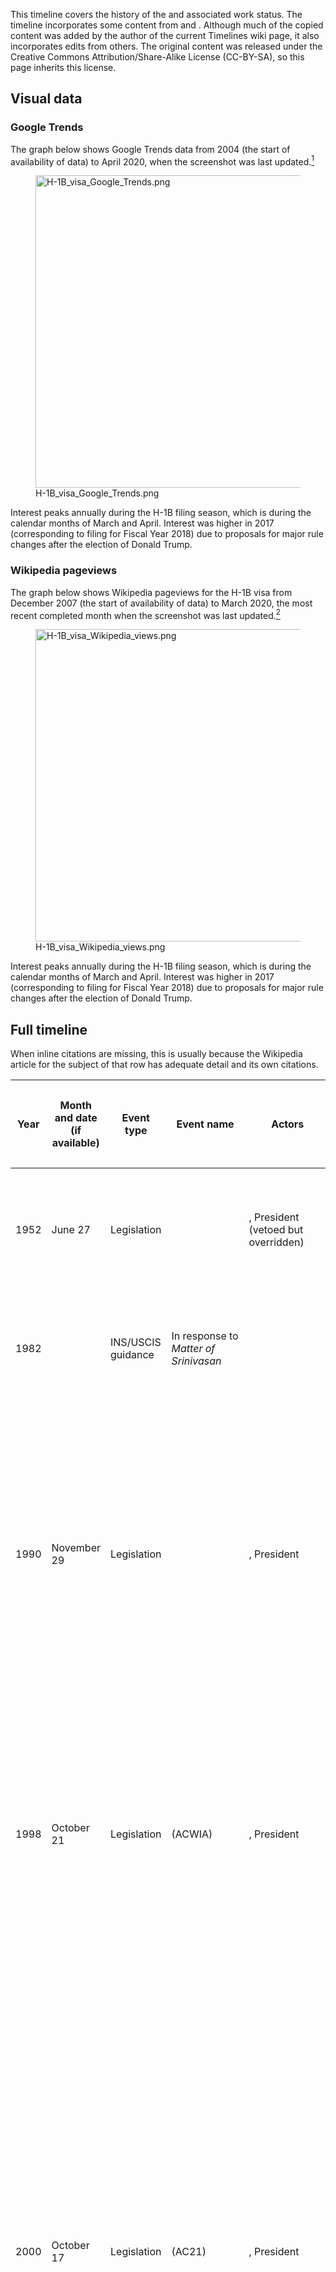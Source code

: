 This timeline covers the history of the {{w|H-1B visa}} and associated work status. The timeline incorporates some content from {{w|H-1B visa#Changes to legal and administrative rules}} and {{w|Premium Processing Service#Pre-announced delays for processing cap-subject petitions}}. Although much of the copied content was added by the author of the current Timelines wiki page, it also incorporates edits from others. The original content was released under the Creative Commons Attribution/Share-Alike License (CC-BY-SA), so this page inherits this license.

== Visual data ==

=== Google Trends ===

The graph below shows Google Trends data from 2004 (the start of availability of data) to April 2020, when the screenshot was last updated.<ref name=h-1b-google-trends>{{cite web|url = https://trends.google.com/trends/explore?date=all&q=%2Fm%2F026375|title = H-1B Visa (topic) on Google Trends|accessdate = April 22, 2020}}</ref>

[[File:H-1B visa Google Trends.png|500px]]

Interest peaks annually during the H-1B filing season, which is during the calendar months of March and April. Interest was higher in 2017 (corresponding to filing for Fiscal Year 2018) due to proposals for major rule changes after the election of Donald Trump.

=== Wikipedia pageviews ===

The graph below shows Wikipedia pageviews for the H-1B visa from December 2007 (the start of availability of data) to March 2020, the most recent completed month when the screenshot was last updated.<ref name=h-1b-wv>{{cite web|url = https://wikipediaviews.org/displayviewsformultiplemonths.php?page=H-1B+visa&allmonths=allmonths&language=en&drilldown=all|title = H-1B visa Wikipedia pageviews|publisher = Wikipedia Views|accessdate = April 22, 2020}}</ref>

[[File:H-1B visa Wikipedia views.png|500px]]

Interest peaks annually during the H-1B filing season, which is during the calendar months of March and April. Interest was higher in 2017 (corresponding to filing for Fiscal Year 2018) due to proposals for major rule changes after the election of Donald Trump.

== Full timeline ==

When inline citations are missing, this is usually because the Wikipedia article for the subject of that row has adequate detail and its own citations.
{| class="wikitable sortable"
! Year !! Month and date (if available) !! Event type !! Event name !! Actors !! Effect on fees !! Effect on cap !! Effect on LCA attestations and DOL investigative authority !! Effect on adjudication process !! Details 
|-
| 1952 || June 27 || Legislation || {{w|Immigration and Nationality Act of 1952}} || {{w|82nd United States Congress}}, President {{w|Harry S. Truman}} (vetoed but overridden) || || || || || Creates the H-1 and H-2 visa categories for skilled and unskilled workers; the H-1 would give rise to the modern H-1B visa.
|-
| 1982 || || INS/USCIS guidance || In response to ''Matter of Srinivasan'' || || N/A || N/A || N/A || N/A || An internal memo of the {{w|Immigration and Naturalization Services}} (INS, the precursor to {{w|United States Citizenship and Immigration Services}}) provides guidance regarding issuance of [[w:B visa in lieu of other visas|B-1 in lieu of H-1]].<ref name=globalworkers>{{cite web|url = http://globalworkers.org/digging-deeper-history-b-1-lieu-h-1|title = Digging Deeper: History of B-1 in lieu of H-1|publisher = globalworkers.org|accessdate = April 28, 2016}}</ref><ref name=ilw-wehrer>{{cite web|url = http://www.ilw.com/articles/2000,1018_Wehrer.shtm|title = Business Visitors from Abroad - Tips and Traps for the HR Department|date = October 18, 2000|last = Paparelli|first = Angelo|last2 = Wehrer|first2 = Susan|accessdate = April 28, 2016|publisher = Immigration Daily}}</ref>
|-
| 1990 || November 29 || Legislation || {{w|Immigration Act of 1990}} || {{w|101st United States Congress}}, President {{w|George H. W. Bush}} || Only a base filing fee || Set an annual cap of 65,000 on new 3-year H-1Bs, including transfer applications and extensions of stay. || Set up the basic rules for the {{w|Labor Condition Application}} || Defines adjudication process || The old H-1 visa is split into the {{w|H-1A visa}} for nurses (which would be discontinued and replaced by the {{w|H-1C visa}}, which would also be discontinued) and the H-1B visa. Additionally, the Immigration Act of 1990 also creates the employment-based (EB) immigration category for permanent immigration. The H-1B and EB would play an important symbiotic role.
|-
| 1998 || October 21 || Legislation || {{w|American Competitiveness and Workforce Improvement Act}} (ACWIA) || {{w|105th United States Congress}}, President {{w|Bill Clinton}} || Additional $500 fee to train U.S. workers to reduce the shortage of skilled workers, and therefore reduce the need for H-1B || Temporary increase in caps to 115,000 for 1999 and 2000 || Introduces the concept of {{w|H-1B-dependent employer}} and required additional attestations about non-displacement of U.S. workers from employers who were H-1B-dependent or had committed a willful misrepresentation in an application in the recent past. Also gives investigative authority to the {{w|United States Department of Labor}} || No change || The legislation is mostly a victory for restrictionists and labor advocates, with the main concession to expansionists being the temporary quota increase
|-
| 2000 || October 17 || Legislation || {{w|American Competitiveness in the 21st Century Act}} (AC21) || {{w|106th United States Congress}}, President {{w|Bill Clinton}} || Increase of fee for training U.S. workers from $500 to $1000 || Increase in caps to 195,000 for Fiscal Years 2001, 2002, and 2003.<br/>Creation of an uncapped category for non-profit research institutions.<br/>Exemption from the cap for people who had already been cap-subject. This includes people on cap-subject H-1Bs who are switching jobs, as well as people applying for a 3-year extension of their current 3-year H-1B. Also, people with pending green card applications on EB-1,2,3 statuses can keep extending their H-1B (without being cap-subject) while waiting || No change || No change || The legislation paves the way for a significant ''de facto'' expansion of the H-1B program, despite no permanent increase in the annual cap.
|-
| 2001 || July 30 || INS/USCIS guidance || {{w|Premium Processing Service}} launch || || Additional fee of $1000 for using the Premium Processing Service; those not using it see no fee change || No change || No change || Those who pay for the Premium Processing Service should receive an initial adjudication in 15 calendar days from the later of the time of petition receipt or time of Premium Processing Service filing and fee receipt.<ref name=uscis-premium-processing>{{cite web|url=http://www.uscis.gov/forms/how-do-i-use-premium-processing-service|title = How Do I Use the Premium Processing Service?|publisher = United States Citizenship and Immigration Services|accessdate = April 4, 2015}}</ref> ||
|-
| 2004 || January 1 || Treaty or trade agreement || {{w|Singapore–United States Free Trade Agreement}} || United States and Singapore governments; President {{w|George W. Bush}} and {{w|108th United States Congress}} on the United States side || No change || H-1B cap reduced by the number of H-1B1 visas issued || No change || No change || The Singapore–United States Free Trade Agreement (signed May 6, 2003, ratified July 24, 2003) includes provisions for the {{w|H-1B1 visa}} category for Singapore
|-
| 2004 || January 1 || Treaty or trade agreement || {{w|Chile–United States Free Trade Agreement}} || United States and Chile governments; President {{w|George W. Bush}} on the United States side || No change || H-1B cap reduced by the number of H-1B1 visas issued || No change || No change || The Chile–United States Free Trade Agreement (signed June 6, 2003, active starting January 1, 2004) includes provisions for the {{w|H-1B1 visa}} category for Chile
|-
| 2004 || December 6 || Legislation || {{w|H-1B Visa Reform Act of 2004}}, part of the {{w|Consolidated Appropriations Act, 2005}} || {{w|108th United States Congress}}, President {{w|George W. Bush}} || Increase of fee for retraining US workers to $1500 for companies with 26 or more employees, reduction to $750 for small companies. Addition of anti-fraud fee of $500 || Bachelor's degree cap returns to 65,000 with added 20,000 visas for applicants with U.S. postgraduate degrees. Additional exemptions for non-profit research and governmental entities. || Expands the Department of Labor's investigative authority, but also provides two standard lines of defense to employers (the Good Faith Compliance Defense and the Recognized Industry Standards Defense). || No change || The first affected cap season is Fiscal Year 2006 (starting October 1, 2005; petitions in April 2005).
|-
| 2005 || May 5 || INS/USCIS regulation || 70 FR 23775 - ALLOCATION OF ADDITIONAL H-1B VISAS CREATED BY THE H-1B VISA REFORM ACT OF 2004 || USCIS; contact point Kevin J. Cummings, Adjudications Officer, Business and Trade Services Branch/Program and Regulation Development || No change || According to the regulation, petitions received ''before'' the date it hits the cap are always adjudicated. Petitions received on the day it hits the cap are subjected to a lottery that selects enough petitions to just hit the cap. These processes apply to both the regular 65,000 and the Masters degree 20,000 caps; however, after the Masters degree 20,000 cap is attained, additional petitions in the Masters degree category are simply treated as ordinary petitions || No change || No change || USCIS issues an updated regulation clarifying what petitions it will adjudicate if it hits the cap for a given fiscal year. The new regulation is necessary to clarify the implementation of the new setup where ther are ''two'' caps: 65,000 for regular H-1Bs and 20,000 for people with U.S. masters degrees.<ref name=uscis-lottery-regulation>{{cite web|url = https://www.federalregister.gov/documents/2005/05/05/05-8992/allocation-of-additional-h-1b-visas-created-by-the-h-1b-visa-reform-act-of-2004|title = 70 FR 23775 - ALLOCATION OF ADDITIONAL H-1B VISAS CREATED BY THE H-1B VISA REFORM ACT OF 2004|date = May 5, 2005|accessdate = August 13, 2017|publisher = ''Federal Register''}}</ref><ref name=uscis-lottery-regulation-gpo>{{cite web|url = https://www.gpo.gov/fdsys/granule/FR-2005-05-05/05-8992/content-detail.html|title = 70 FR 23775 - ALLOCATION OF ADDITIONAL H-1B VISAS CREATED BY THE H-1B VISA REFORM ACT OF 2004|date = May 5, 2005|accessdate = August 13, 2017|publisher = U.S. Government Programming Office}}</ref>
|-
| 2007 || April 18 || Proposed legislation || {{w|SKIL Bill}} (christened "SKIL Act of 2007") || {{w|John Shadegg}} (in the {{w|110th United States Congress}}) || No change || Proposed:<br/> Immediate cap increase from 65,000 to 115,000, and provision for 20% increase next year if the cap is met in a given year.<br/> Expands the master's exemption (to include not just people with U.S. Masters degrees but people with foreign STEM masters degree and three years of related U.S. work experience) and some other cases.<br/> Removes the limit on the master's exemption, from 20,000 to unlimited || No change || No change || After being introduced on April 18, 2007, the bill is referred to the Subcommittee on Immigration, Citizenship, Refugees, Border Security, and International Law on June 4, 2007.<ref>{{cite web|url = https://www.congress.gov/bill/110th-congress/house-bill/1930|title = H.R.1930 - SKIL Act of 2007|date = April 18, 2007|accessdate = August 12, 2017|publisher = Congress.gov}}</ref> There is no further progress.
|-
| 2008 || April 8 || INS/USCIS guidance || Extending Period of Optional Practical Training by 17 Months for F-1 Nonimmigrant Students With STEM Degrees and Expanding Cap-Gap  Relief for All F-1 Students With Pending H-1B Petitions Federal Register Volume 73, Number 68 (Tuesday, April 8, 2008) || {{w|Michael Chertoff}} ({{w|Department of Homeland Security}} (DHS) Secretary); USCIS and {{w|U.S. Immigration and Customs Enforcement}} (ICE) are under DHS || No change || No change || No change || No change || Two new ways of extending {{w|Optional Practical Training}} (OPT) are introduced, both of which make it easier for people to transition from OPT to H-1B status. The first, the STEM extension, allows students in STEM fields an extra 17 months of OPT under some additional conditions. The second, the cap-gap, allows for OPT to be extended if there is a corresponding pending cap-subject petition.<ref name=chertoff-memo>{{cite web|url=http://www.gpo.gov/fdsys/pkg/FR-2008-04-08/html/E8-7427.htm|accessdate = January 19, 2015|date = April 2, 2008|title = Federal Register, Volume 73, Number 68 (April 8, 2008)}}</ref>
|-
| 2009 || February 17 || Legislation || {{w|Employ American Workers Act}}, part of the {{w|American Recovery and Reinvestment Act of 2009}} || {{w|111th United States Congress}}, President {{w|Barack Obama}} || No change || No change || All recipients of {{w|Troubled Asset Relief Program}} (TARP) or Federal Reserve Act Section 13 are required to file the additional attestations required of H-1B-dependent employers, for any employee who had not yet started on a H-1B visa. || No change ||  Sunset after two years, on February 17, 2011.
|-
| 2010 || January 8 || INS/USCIS guidance || Determining Employer-Employee Relationships for Adjudication of H-1B Petitions, Including Third-Party Site Placements || Donald Neufeld (Associate Director, Service Center Operations) || No change || No change || No change || Memo updates Adjudication Field Manual (AFM) Chapter 31.3(g)(15) (AFM Update 10-24) with clearer guidance on determining if petitioner and beneficiary have an employer/employee relationship || The memo uses the employer's "right to control" as a key criterion for an employer/employee relationship. USCIS also publishes a FAQ on the memo.<ref>{{cite web|url = https://www.uscis.gov/sites/default/files/USCIS/Laws/Memoranda/2010/H1B%20Employer-Employee%20Memo010810.pdf|title = Determining Employer-Employee Relationships for Adjudication of H-1B Petitions, Including Third-Party Site Placements|last = Neufeld|first = Donald|date = January 8, 2010|accessdate = August 12, 2017|publisher = United States Citizenship and Immigration Services}}</ref><ref>{{cite web|url = https://www.nafsa.org/Resource_Library_Assets/Regulatory_Information/USCIS_Guidance_On_Establishing_Employer-Employee_Relationship_In_H-1B_Petitions/|title = USCIS Guidance On Establishing Employer-Employee Relationship In H-1B Petitions|date = January 8, 2010|accessdate = August 12, 2017|publisher = NAFSA}}</ref><ref>{{cite web|url = https://www.uscis.gov/news/questions-answers-uscis-issues-guidance-memorandum-establishing-employee-employer-relationship-h-1b-petitions|title = Questions & Answers: USCIS Issues Guidance Memorandum on Establishing the "Employee-Employer Relationship" in H-1B Petitions|date = January 13, 2010|accessdate = August 12, 2017|publisher = United States Citizenship and Immigration Services}}</ref>
|-
| 2010 || August 13 || Legislation || Public Law 111-230 (Section 402) || {{w|111th United States Congress}}, President {{w|Barack Obama}} || Additional fee of $2,000 for employers with more than 50 employees and more than 50% of their workforce either H-1B or L-1 || No change || No change || No change || The fee would apply only to petitions on postmarked on or after August 14, 2010, and until September 30, 2014.<ref name=pl-111-230-teleconference>{{cite web|url = https://www.uscis.gov/outreach/notes-previous-engagements/notes-previous-engagements-topic/policy-and-guidance/teleconference-implementing-public-law-111-230|title = Teleconference: Implementing Public Law 111-230|accessdate = March 28, 2016|publisher = United States Citizenship and Immigration Services}}</ref><ref name=uscis-pl-111-230>{{cite web|url = https://www.uscis.gov/archive/archive-news/uscis-implements-h-1b-and-l-1-fee-increase-according-pl-111-230|title = USCIS Implements H-1B and L-1 Fee Increase According to P.L. 111-230|accessdate = March 28, 2016|publisher = United States Citizenship and Immigration Services}}</ref> See {{w|H-1B-dependent employer#Additional fees}} for more.
|-
| 2010 || November || Fee increase || || || Fee increases across the board as part of a regular fee increase.<ref>{{cite web|url=http://www.h1base.com/visa/work/H1BFeesIncreaseForH1BVisa2011filingApplications%20/ref/1533/|title = H1B Fee Increase|publisher = H1Base|accessdate = April 5, 2015}}</ref> || No change || No change || No change ||
|-
| 2011 || January 2 || Legislation || Public Law 111-347 (Section 302) || {{w|111th United States Congress}}, President {{w|Barack Obama}} || No change || No change || No change || No change || The end date for the increased fees imposed by P.L. 111-230 is extended from September 30, 2014 to September 30, 2015.<ref>{{cite web|url = https://www.uscis.gov/news/public-law-111-230-h-1b-l-1-additional-fees-expire|title = Public Law 111-230 H-1B, L-1 Additional Fees Expire|date = October 5, 2015|accessdate = March 28, 2016|publisher = United States Citizenship and Immigration Services}}</ref><ref>{{cite web|url = https://www.uscis.gov/sites/default/files/ilink/docView/PUBLAW/DATAOBJECTS/PL111-347.pdf|title = Public Law 111-347|date = January 2, 2011|accessdate = August 12, 2017|publisher = United States Citizenship and Immigration Services}}</ref>
|-
| 2011 || January 24 || Proposed legislation || STAPLE Act (full name: {{w|Stopping Trained in America PhDs From Leaving the Economy Act}}) || {{w|Jeff Flake}} (in the {{w|112th United States Congress}}) || No change || Proposed: People with United States STEM Ph.D. degrees are exempt from the numerical H-1B caps || No change || No change || The bill is referred on February 7, 2011 to the Subcommittee on Immigration Policy and Enforcement. There is no further progress.<ref name=staple-2011>{{cite web|url = https://www.congress.gov/bill/112th-congress/house-bill/399|title = H.R.399 - STAPLE Act|date = January 24, 2011|accessdate = August 13, 2017|publisher = Congress.gov}}</ref><ref>{{cite web|url = https://www.govtrack.us/congress/bills/112/hr399|title = H.R. 399 (112th): STAPLE Act|date = January 24, 2011|accessdate = August 13, 2017|publisher = Govtrack.us}}</ref><ref>{{cite web|url = http://www.foxnews.com/opinion/2011/05/16/care-immigration-care-staple-act.html|title = If You Care About Immigration, You Should Care About the STAPLE Act|last = Nowrasteh|first = Alex|authorlink = w:Alex Nowrasteh|date = May 16, 2011|accessdate = August 13, 2017}}</ref> Similar bills would be introduced in subsequent Congresses.<ref name=staple-2013/>
|-
| 2011 || February 23 || Lawsuit || ''Palmer v. Infosys Technologies Limited'' (Alabama) || Jack Palmer (represented by Kenneth J. Mendelsohn), lawsuit against {{w|Infosys}} || N/A || N/A || N/A || N/A || In the lawsuit, Infosys employee Jack Palmer accuses the company of misusing the [[w:B visa in lieu of other visas|B-1 in lieu of H-1B]], including misleading immigration authorities, underpaying taxes, and overbilling clients.<ref name=itbusinessedge>{{cite web|url = http://www.itbusinessedge.com/cm/blogs/tennant/h-1b-visa-fraud-case-against-infosys-may-be-a-game-changer/?cs=45953|title = H-1B Visa Fraud Case Against Infosys May Be a Game Changer|last = Tennant|first = Don|date = March 15, 2011|accessdate = August 12, 2017|publisher = IT Business Edge}}</ref> He is represented by Greg Mendelsohn and the suit is filed in the Circuit Court of Lowndes County, Alabama.<ref name=itbusinessedge/> This happens two months after Palmer tried to raise the same issues internally within the company and was not heeded.<ref>{{cite web|url = https://www.documentcloud.org/documents/336004-jack-palmer-lawsuit-against-infosys-technologies.html|title = Jack Palmer Lawsuit Against Infosys Technologies|date = February 23, 2011|accessdate = August 13, 2017}}</ref><ref name=nyt-palmer-lawsuit>{{cite web|url = http://www.nytimes.com/2011/06/22/us/22infosys.html|title = Indian Company Under Scrutiny Over U.S. Visas|last = Preston|first = Julia|last2 = Bajaj|first2 = Vikas|date = June 21, 2011|accessdate = August 13, 2017}}</ref><ref name=nyt-palmer-lawsuit-2>{{cite web|url = http://www.nytimes.com/2012/04/13/us/whistle-blower-claiming-visa-fraud-keeps-his-job-but-not-his-work.html|title = Whistle-Blower Claiming Visa Fraud Keeps His Job, but Not His Work|last = Preston|first = Julia|publisher = ''New York Times''|date = April 13, 2012|accessdate = August 13, 2017}}</ref> On August 20, 2012, a federal judge in Alabama dismisses the lawsuit.<ref>{{cite web|url = http://www.nytimes.com/2012/08/21/us/alabama-judge-dismisses-infosys-whistle-blower-suit.html|title = Judge Dismisses Whistle-Blower Suit Against Infosys|last = Preston|first = Julia|date = August 20, 2012|accessdate = August 13, 2017|publisher = ''New York Times''}}</ref> However, federal prosecutors later pursue Infosys based on Palmer's alllegations, resulting in a $34 million settlement in October 2013 with the government, with Palmer getting part of the settlement per a federal false claims law.<ref>{{cite web|url = http://www.nytimes.com/2013/10/30/us/indian-tech-giant-infosys-said-to-reach-settlement-on-us-visa-fraud-claims.html|title = Deal Reached in Inquiry Into Visa Fraud at Tech Giant|last = Preston|first = Julia|date = October 30, 2013|accessdate = August 13, 2017|publisher = ''New York Times''}}</ref>
|-
| 2011 || March 3 || Proposed regulation || Registration Requirement for Petitioners Seeking to File H-1B Petitions on Behalf of Aliens Subject to the Numerical Limitations || USCIS || No change || Proposed: No numerical effect, but lottery would now be run ''before'' submission of full petition || No change || No change || USCIS proposes that petitioners complete an online registration describing petitions they want to file ''prior'' to the start of the filing season. If the number of such petitions exceeds the cap, USCIS runs its lottery ''before'' petitions are actually submitted, and informs employers whose petitions have passed the lottery, so they can then submit the full petition. The 60-day comment period for this Notice of Proposed Regulation published in the ''Federal Register'' ends on May 2.<ref>{{cite web|url = https://www.federalregister.gov/documents/2011/03/03/2011-4731/registration-requirement-for-petitioners-seeking-to-file-h-1b-petitions-on-behalf-of-aliens-subject|title = Registration Requirement for Petitioners Seeking to File H-1B Petitions on Behalf of Aliens Subject to the Numerical Limitations|date = March 3, 2011|accessdate = August 13, 2017|publisher = ''Federal Register''}}</ref><ref>{{cite web|url = https://www.uscis.gov/archive/archive-news/uscis-announces-proposed-h-1b-electronic-registration-system-reduce-costs-us-businesses|title = USCIS Announces Proposed H-1B Electronic Registration System to Reduce Costs for U.S. Businesses|date = March 2, 2011|accessdate = August 13, 2017|publisher = United States Citizenship and Immigration Services}}</ref> The {{w|American Immigration Lawyers Association}} responds with critical comments, suggesting that the proposed regulation be put on indefinite hold until the USCIS Transformation to a paperless system is complete, and that the USCIS carefully beta test the new approach and collect stakeholder feedback before launching it widely.<ref>{{cite web|url = http://www.aila.org/infonet/aila-comments-on-proposed-h-1b-registration-system|title = AILA Comments on Proposed H-1B Registration System|date = May 2, 2011|accessdate = August 13, 2017|publisher = American Immigration Lawyers Association}}</ref> There appears to be no further action on this proposal after May 2.
|-
| 2013 || March 15 || Proposed legislation || STAPLE Act (full name: {{w|Stopping Trained in America PhDs From Leaving the Economy Act}}) || {{w|Erik Paulsen}} (in the {{w|113th United States Congress}}) || No change || Proposed: People with United States STEM Ph.D. degrees are exempt from the numerical H-1B caps || No change || No change || The bill is referred to the Subcommittee on Immigration And Border Security on April 15, 2013. There is no further progress.<ref name=staple-2013>{{cite web|url = https://www.congress.gov/bill/113th-congress/house-bill/1227|title = H.R.1227 - STAPLE Act|date = March 15, 2013|accessdate = August 13, 2017}}</ref><ref>{{cite web|url = https://www.govtrack.us/congress/bills/113/hr1227|title = H.R. 1227 (113th): STAPLE Act|date = March 15, 2013|accessdate = August 13, 2017|publisher = Govtrack.us}}</ref> A similar bill had been introduced in the 112th United States Congress,<ref name=staple-2011/> and similar bills would continue to be introduced in subsequent Congresses.
|-
| 2013 || March 18 || Proposed legislation || H-1B and L-1 Visa Reform Act (Bill) of 2013 || {{w|Chuck Grassley}}, {{w|Sherrod Brown}} (in the {{w|113th United States Congress}} || No change || No change || Proposed:<br/> Annual Department of Labor audits of companies with large number of H-1B employees<br/>200 additional employees to administer, oversee, investigate, and enforce programs<br/>Revised wage determination requirements<br/>Internet posting required<br/>Longer U.S. worker displacement protection<br/>Prohibition on employer advertising that makes a position available only to, or gives priority to, H-1B nonimmigrants<br/>Limit on number of H-1B and L-1 employees that an employer with 50 or more workers may hire || No direct change, but more information-sharing with Department of Labor on fraud || The Bill is referred to the Committee on the Judiciary but does not proceed further.<ref>{{cite web|url = https://www.congress.gov/bill/113th-congress/senate-bill/600|title = S.600 - H-1B and L-1 Visa Reform Act of 2013|date = March 18, 2013|accessdate = August 13, 2017|publisher = Congress.gov}}</ref><ref>{{cite web|url = https://www.govtrack.us/congress/bills/113/s600|title = S. 600 (113th): H-1B and L-1 Visa Reform Act of 2013|date = March 18, 2013|accessdate = August 13, 2017|publisher = Govtrack.us}}</ref>
|-
| 2015 || April 30 || Proposed legislation || STAPLE Act (full name: {{w|Stopping Trained in America PhDs From Leaving the Economy Act}}) || {{w|Erik Paulsen}} (in the {{w|114th United States Congress}} || No change || Proposed: People with United States STEM Ph.D. degrees are exempt from the numerical H-1B caps || No change || No change || The bill is referred to the Subcommittee on Immigration and Border Security on June 1, 2015. There is no further progress.<ref name=staple-2015>{{cite web|url = https://www.congress.gov/bill/114th-congress/house-bill/2181|title = H.R.2181 - STAPLE Act|date = April 30, 2015|accessdate = August 13, 2017|publisher = congress.gov}}</ref><ref>{{cite web|url = https://www.govtrack.us/congress/bills/114/hr2181|title = H.R. 2181 (114th): STAPLE Act|date = April 30, 2015|accessdate = August 13, 2017|publisher = Govtrack.us}}</ref> Similar bills had been introduced in the 112th and 113th Congress.<ref name=staple-2011/><ref name=staple-2013/>
|-
| 2015 || December 18 || Legislation || Public Law 114-113, part of the {{w|Consolidated Appropriations Act, 2016}} || {{w|114th United States Congress}} || Additional fee of $4,000 for employers with more than 50 employees and more than 50% of their workforce either H-1B or L-1 || No change || No change || No change || This applies to all petitions postmarked on or after December 18, 2015 and until September 30, 2025.<ref>{{cite web|url = https://www.uscis.gov/news/alerts/new-law-increases-h-1b-and-l-1-petition-fees|title = New Law Increases H-1B and L-1 Petition Fees|publisher = United States Citizenship and Immigration Services|accessdate = March 29, 2016}}</ref><ref name=tribuneindia>{{cite web|url = http://www.tribuneindia.com/news/world/indian-it-companies-to-pay-over-8-000-per-h1b-visa/172810.html|title = Indian IT Companies to pay over $8,000 per visa|accessdate = March 29, 2016}}</ref> It replaces a similar $2,000 fee that applied till September 30, 2015. See {{w|H-1B-dependent employer#Additional fees}} for more.
|-
| 2016 || January 25 || Lawsuit || ''Perrero v. Disney and HCL'' || Leo Perrero (plaintiff), Disney and HCL (defendants) || N/A || N/A || N/A || N/A || Leo Perrero, a former Disney World employee, files a lawsuit in Florida against Walt Disney World and HCL for Disney firing him and other workers and using HCL to replace them, with HCL filling its labor needs using H-1B visas.<ref name=soundcloud-perrero>{{cite web|url = https://www.documentcloud.org/documents/2837158-Perrero.html|title = Verified Class Action Complaint Against HCL Inc. and Walt Disney World|last = Perrero|first = Leo|date = January 25, 2016|accessdate = August 13, 2017}}</ref> On May 13, Disney and HCL file motions for dismissal.<ref>{{cite web|url = https://www.documentcloud.org/documents/2837159-Disney-Visa.html|title = Defendant Walt Disney Parks and Resorts U.S. Inc's Dispositive Motion to Dismiss and Memorandum of Law|date = May 13, 2016|accessdate = August 13, 2017}}</ref><ref>{{cite web|url = https://www.documentcloud.org/documents/2837157-HCL.html|title = HCL America, Inc.'s Dispositive Motion to Dismiss Complaint|date = May 13, 2016|accessdate = August 13, 2017}}</ref> On October 13, 2016, Judge Gregory A. Presnell of the United States District Court in Orlando dismisses the lawsuit, as well as a similar lawsuit by Dena Moore filed against Disney and Cognizant Technology Solutions.<ref>{{cite web|url = https://www.nytimes.com/2016/10/14/us/judge-says-disney-didnt-violate-visa-laws-in-layoffs.html|title = Judge Says Disney Didn’t Violate Visa Laws in Layoffs|last = Preston|first = Julia|date = October 13, 2016|accessdate = August 13, 2017|publisher = ''New York Times''|last = Preston|first = Julia}}</ref>
|-
| 2016 || May 20 || Lawsuit || ''AILA v. USCIS'', also known as the FOIA lawsuit || {{w|American Immigration Lawyers Association}} (AILA) and American Immigration Council (AIC) (plaintiffs), USCIS (defendant) || N/A || N/A || N/A || N/A || The American Immigration Lawyers Association files a {{w|Freedom of Information Act}} (FOIA)-based lawsuit against USCIS seeking more transparency into the H-1B lottery process.<ref>{{cite web|url = https://www.law360.com/articles/799213/foia-suit-seeks-to-peek-into-black-box-of-h-1b-lottery|title = FOIA Suit Seeks To Peek Into 'Black Box' Of H-1B Lottery|last = Olivo|first = Natalie|date = May 23, 2016|accessdate = August 13, 2017|publisher = Law360}}</ref><ref name=aic-foia-lawsuit>{{cite web|url = https://www.americanimmigrationcouncil.org/litigation/foia-lawsuit-h-1b-lottery-policies-and-procedures|title = FOIA Lawsuit on H-1B Lottery Policies and Procedures. AILA v. USCIS, et al., No. 1:16-cv-00956 (D.D.C. filed May 20, 2016)|accessdate = August 13, 2017|publisher = American Immigration Council}}</ref><ref name=aila-foia-lawsuit>{{cite web|url = http://www.aila.org/advo-media/press-releases/2016/lawsuit-seeks-transparency-in-h-1b-lottery-process|title = Lawsuit Seeks Transparency in H-1B Lottery Process|date = May 23, 2016|accessdate = August 13, 2017|publisher = American Immigration Lawyers Association}}</ref> USCIS responds on August 1, 2016, with three affirmative defenses.<ref name=aic-foia-lawsuit/><ref>{{cite web|url = https://www.americanimmigrationcouncil.org/sites/default/files/litigation_documents/aila_vs_uscis_defendants_answer.pdf|title = Defendant's Answer to Plaintiff's Claim for Declaratory and Injunctive Relief|date = August 1, 2016|accessdate = August 13, 2017}}</ref>
|-
| 2016 || June 2 || Lawsuit || ''{{w|Tenrec v. USCIS}}'', also known as the H-1B lottery lawsuit || Tenrec Inc. (employee Sergii Sinienok) and Walker Mary LLC (employee Xiaoyang Zhu) (plaintiffs), Brent Renison (plaintiff's attorney), USCIS and DHS (defendants) || N/A || N/A || N/A || N/A || The lawsuit challenges the USCIS' use of a lottery to determine what filed H-1B petitions to adjudicate. Instead, it says that a lawful interpretation of the statute would require giving priority in the next year to people who applied in a given year but could not be selected due to a cap. It is filed as a class action lawsuit on behalf of anybody who has failed to be selected in at least one lottery since 2013.<ref name=entrylaw-case-ends/><ref>{{cite web|url = https://www.lexisnexis.com/legalnewsroom/immigration/b/newsheadlines/archive/2016/06/03/h-1b-lottery-lawsuit-filed-tenrec-v-uscis.aspx?Redirected=true|title = H-1B Lottery Lawsuit Filed - Tenrec v. USCIS|last = Kowalski|first = Daniel|date = June 3, 2016|accessdate = August 13, 2017|publisher = LexisNexis}}</ref><ref name=cw-lottery-lawsuit>{{cite web|url = http://www.computerworld.com/article/3123769/it-careers/court-ruling-puts-future-of-h-1b-lottery-in-doubt.html|title = Court ruling puts future of H-1B lottery in doubt. Effort to end H-1B lottery wins key decision in a federal court on Thursday|date = September 23, 2016|accessdate = August 13, 2017|publisher = Computerworld|last = Thibodeau|first = Patrick}}</ref><ref name=nlr-lottery-lawsuit>{{cite web|url = https://www.natlawreview.com/article/controversial-h-1b-lottery-upheld|title = Controversial H-1B Lottery Upheld|last = Koski|first = Ceridwen|date = March 28, 2017|accessdate = August 13, 2017|publisher = ''The National Law Review''}}</ref> In September 2016, U.S. District Court Judge Michael Simon in Oregon rejects the USCIS' motion to dismiss the lawsuit.<ref name=cw-lottery-lawsuit/> On March 17, 2017, the case is decided against the plaintiffs.<ref name=entrylaw-case-ends>{{cite web|url = http://www.entrylaw.com/h1b-lottery-lawsuit/|title = H-1B Lottery Lawsuit|accessdate = August 13, 2017}}</ref><ref name=nlr-lottery-lawsuit/> Although the plaintiffs appeal the decision with the {{w|United States Court of Appeals for the Ninth Circuit}}, it turns out that both plaintiffs succeed in the H-1B lottery this time, and no other employer is willing to become the lead plaintiff. A stipulated motion for voluntary dismissal of appeal is filed by all parties on June 21, 2017, and the order of dismissal is issued on June 23, 2017.<ref name=entrylaw-case-ends/>
|-
| 2017 || January 24 || Proposed legislation || High-Skilled Integrity and Fairness Act of 2017 || {{w|Zoe Lofgren}} (in the {{w|115th United States Congress}}) || No change || 20% of the cap reserved for employers with 50 or fewer full-time employees, including parent, subsidiary, and other affiliated entities. || Proposed:<br/>Wage tiers established (200% of prevailing wage, 150% of prevailing wage, 100% of prevailing wage).<br/>Changes to penalties for employers || Petitions considered based on wage tier (so all petitions where the wage is above 200% of prevailing wage get first preference, then petitions where it is above 150%, then petitions where it is above 100%) || Referred to the Subcommittee on Immigration and Border Security on February 8, 2017. Not yet passed.<ref name=hsifa>{{cite web|url = https://www.congress.gov/bill/115th-congress/house-bill/670|title = H.R.670 - High-Skilled Integrity and Fairness Act of 2017|date = January 24, 2017|accessdate = August 13, 2017|publisher = Congress.gov}}</ref><ref>{{cite web|url = http://www.aila.org/advo-media/whats-happening-in-congress/pending-legislation/hr-670-high-skilled-integrity-fairness-act-2017|title = H.R. 670: High-Skilled Integrity and Fairness Act of 2017|publisher = American Immigration Lawyers Association|date = January 24, 2017|accessdate = August 13, 2017}}</ref><ref>{{cite web|url = https://www.govtrack.us/congress/bills/115/hr670|title = H.R. 670: High-Skilled Integrity and Fairness Act of 2017|publisher = govtrack.us}}</ref><ref>{{cite web|url = http://www.indianeagle.com/travelbeats/high-skilled-integrity-and-fairness-act-of-2017-for-h1b-visa-reform/|title = High-Skilled Integrity and Fairness Act of 2017: Highlights of New H1B Visa Reform Bill in USA|publisher = Indian Eagle|accessdate = August 13, 2017}}</ref><ref>{{cite web|url = https://www.law360.com/articles/889366/a-politically-feasible-approach-to-h-1b-reform|title = A Politically Feasible Approach To H-1B Reform|last = Meyer|first = Brandon|date = February 8, 2017|accessdate = August 13, 2017}}</ref>
|-
| 2017 || March 3 || INS/USCIS guidance || Temporary Suspension of H-1B Premium Processing || USCIS || Premium Processing Service no longer available, so that fee component does not apply. || No change || No change || Premium Processing Service no longer applies, so all petitions are processed in the order they are received (see {{w|USCIS processing times}} for more).<ref name=uscis-h-1b-pps-suspension>{{cite web|url = https://www.uscis.gov/news/alerts/uscis-will-temporarily-suspend-premium-processing-all-h-1b-petitions|title = USCIS Will Temporarily Suspend Premium Processing for All H-1B Petitions|date = March 3, 2017|accessdate = March 4, 2017|publisher = United States Citizenship and Immigration Services}}</ref><ref>{{cite web|url = http://indianexpress.com/article/world/uscis-to-suspend-premium-processing-service-for-h-1b-visas-from-april-3-as-h-1b-reform-bill-introduced-in-congress-4553812/|title = USCIS to suspend Premium Processing Service for H-1B visas from April 3|publisher = ''Indian Express''|date = March 3, 2017|accessdate = March 4, 2017}}</ref> Petitioners can still make discretionary expedite requests subject to the usual constraints on such requests.<ref name=uscis-h-1b-pps-suspension/><ref name=expedite-criteria>{{cite web|url = https://www.uscis.gov/forms/expedite-criteria|title = Expedite Criteria|publisher = United States Citizenship and Immigration Services|accessdate = March 4, 2017}}</ref> || The suspension of Premium Processing is believed to be related to work under President Donald Trump to change the regulations and procedures surrounding immigration, as well as legislation under discussion that would alter the working of the H-1B program.<ref>{{cite web|url = http://www.theverge.com/2017/3/3/14810830/us-immigration-trump-h-1b-visa-processing-wait-times|title = US to suspend fast processing of H-1B visas for high-skilled workers|last = Statt|first = Nick|date = March 3, 2017|accessdate = March 4, 2017|publisher = ''The Verge''}}</ref><ref>{{cite web|url = http://www.cnn.com/2017/03/04/us/h1b-visa-premium-processing-suspended/|title = US suspends expedited processing of H-1B visas |last = Karimi|first = Faith|date = March 4, 2017|accessdate = March 4, 2017|publisher = ''[[CNN]]''}}</ref><ref>{{cite web|url = https://www.engadget.com/2017/03/03/us-suspends-premium-processing-for-h-1b-visas/|title = US suspends 'premium processing' for H-1B visas. Heavily used by tech companies like Microsoft and Facebook, it let applicants receive an answer faster for a fee.|last = Lawler|first = Richard|date = March 3, 2017|accessdate = March 4, 2017|publisher = ''Engadget''}}</ref>
|-
| 2019 || || INS/USCIS guidance || Reinstatement of Premium Processing for H-1B || USCIS || Premium Processing availability resumes, with no fee change. || No change || No change || Premium Processing now available for cap-subject petitions, starting in late May or early June depending on the type of petition. || Start date for Premium Processing countdown is May 20, 2019 for cap-subject change of status petitions,<ref>{{cite web|url = https://www.uscis.gov/news/alerts/premium-processing-begins-certain-cap-subject-h-1b-petitions-may-20|title = Premium Processing Begins for Certain Cap-Subject H-1B Petitions on May 20|publisher = [[United States Citizenship and Immigration Services]]|date = March 29, 2019|accessdate = January 25, 2020}}</ref> and June 10, 2019 for other cap-subject petitions (precise date announced June 7, 2019).<ref>{{cite web|url = https://www.uscis.gov/news/alerts/premium-processing-begins-remaining-h-1b-cap-subject-petitions-june-10|title = Premium Processing Begins for Remaining H-1B Cap-Subject Petitions on June 10|publisher = [[United States Citizenship and Immigration Services]]|date = June 7, 2019|accessdate = January 25, 2020}}</ref>
|-
| 2020 || || INS/USCIS guidance || H-1B Electronic Registration Process || USCIS || Additional $10 fee for registration for cap-subject petitions, including petitions that do not get selected in the lottery || No change || No change || Change in lottery system to select petitioners, but not to adjustication process itself || Starting with Fiscal Year 2021, USCIS moves its lottery system to ''before'' the filing of petitions. Between March 1 and March 20, prospective petitioners (known as "registrants") must file an online application with USCIS, including basic information on the petition. All registrants who apply within this timeframe would then go through the lottery process, with registrants learning by March 31 whether they were selected. Selected registrants may file H-1B petitions by June 30.<ref>{{Cite web|url = https://www.uscis.gov/working-united-states/temporary-workers/h-1b-specialty-occupations-and-fashion-models/h-1b-electronic-registration-process|title = H-1B Electronic Registration Process|accessdate = April 21, 2020|publisher = United States Citizenship and Immigration Services}}</ref><ref name=shrm-h-1b-lottery-changes>{{cite web|url = https://www.shrm.org/resourcesandtools/hr-topics/talent-acquisition/pages/2020-h1b-visa-filing-process-has-changed.aspx|title = The H-1B Visa Filing Process Has Changed. Here’s What You Need to Know. Changes meant to ease the process may boost number of visa applicants, experts say|date = February 5, 2020|last = Maurer|first = Roy|accessdate = April 21, 2020}}</ref>
|}

== H-1B annual cycle dates ==

=== Data Fiscal Year 2021 onward ===

Fiscal Year 2021 was the first year that the USCIS moved its lottery selection to before the start date of filing.<ref name=shrm-h-1b-lottery-changes/> We'll make a table here once we have at least two years of data on the new lottery system, as we'll have a clearer idea then what dates can vary year-over-year.

Due to the {{w|2020 coronavirus pandemic in the United States}}, the USCIS announced on March 20, 2020 that Premium Processing Service would be suspended for all petitions (for both Form I-129 and I-140) effective immediately, and any requests not already accepted would be returned, along with the payment being returned. Already submitted requests for Premium Processing would be refunded if the USCIS failed to take action on the case within the promised 15-day period.<ref>{{cite web|url = https://www.uscis.gov/working-united-states/temporary-workers/uscis-announces-temporary-suspension-premium-processing-all-i-129-and-i-140-petitions-due-coronavirus-pandemic|title = USCIS Announces Temporary Suspension of Premium Processing for All I-129 and I-140 Petitions Due to the Coronavirus Pandemic|date = March 20, 2020|accessdate = March 28, 2020|publisher = United States Citizenship and Immigration Services}}</ref> This follows a previous announcement of temporary suspension of Premium Processing for cap-subject H-1B petitions for Fiscal Year 2021, with the earliest possible date of resumption of Premium Processing for that category being June 29, 2020.<ref>{{cite web|url = https://www.uscis.gov/news/alerts/uscis-announces-temporary-suspension-premium-processing-fy2021-cap-subject-petitions|title = USCIS Announces Temporary Suspension of Premium Processing for FY2021 Cap-Subject Petitions|date = March 16, 2020|accessdate = March 28, 2020|publisher = United States Citizenship and Immigration Services}}</ref>

=== Data Fiscal Year 2006 to Fiscal Year 2020 (after the H-1B Visa Reform Act of 2004; no major legislative changes) ===

The annual caps for H-1B (65,000 regular cap-subject, 20,000 for people with U.S. Masters degrees) apply every Fiscal Year. A Fiscal Year begins on October 1 of the previous calendar year and ends on September 30 of the same calendar. For instance, Fiscal Year 2004 is from October 1, 2003 to September 30, 2004.

The H-1B petition is filed using {{w|Form I-129}}, and any Form I-129 petition can be submitted at most six months in advance of the indicated start date. Therefore, cap-subject petitions in a given Fiscal Year start on the first weekday of April (usually April 1, sometimes April 2 or April 3) of the preceding calendar year. Early April is sometimes called "H-1B season", "H-1B cap season", "H-1B filing season", or "H-1B petition season", and is the subject of much informal discussion among petitioners, beneficiaries, and commentators.

Starting with Fiscal Year 2006, USCIS has implemented a lottery to determine what petitions to adjudicate if it hits the cap. According to this regulation, all petitions received ''before'' the date the USCIS hits its cap are processed, but petitions received on the day it hits the cap are run through a lottery that selects the number necessary to just hit the cap.<ref name=uscis-lottery-regulation/>

For Fiscal Year 2008, USCIS had to close petitions after just two days of receiving petitions.<ref name=fy-08-h-1b-lottery/> The heavy pressure on service centers and overnight courier services<ref name=nlr-lottery-lawsuit/> at the start of cap season led to USCIS changing its process somewhat starting Fiscal Year 2009. USCIS would now wait at least the first five working days of April to receive petitions, and, if enough petitions were received in the first five days, it would put ''all'' petitions received in the first five days (not just those on the last day) through its lottery to determine which petitions would be adjudicated.<ref name=nlr-lottery-lawsuit/><ref name=fy-09-h-1b-lottery/> USCIS has achieved its cap after five days in every fiscal year starting Fiscal Year 2014 onward (see table below).

Due to the huge influx of petitions right around April 1, USCIS, for Fiscal Years 2014 through 2017, pre-announced delays in the beginning of countdown for Premium Processing Service; the 15-day countdown for petitions submitted between April 1 and this delayed start date would start on the delayed start date, rather than the date the petition was received. For Fiscal Years 2018 and 2019, Premium Processing Service was suspended entirely during the cap season.

{| class="wikitable sortable"
! Fiscal Year !! Date of announcement for delay in processing cap-subject petitions !! Date of delayed start for the 15-day countdown for Premium Processing Service !! Date that the USCIS opened applications !! Last date the USCIS accepted cap-subject petitions !! Last date the USCIS accepted petitions for the 20,000 masters degree positions !!  Lottery used to select petitions for processing?
|-
| Fiscal Year 2006 (begins October 1, 2005) || N/A || N/A || April 1, 2005 || August 10, 2005<ref>{{cite web|url = https://www.uscis.gov/sites/default/files/files/pressrelease/H-1Bcap_12Aug05.pdf|title = USCIS Reached H-1B Cap|date = August 12, 2005|accessdate = August 13, 2017|publisher = United States Citizenship and Immigration Services}}</ref> || January 17, 2006<ref name="Lottery Data"/> || No
|-
| Fiscal Year 2007 (begins October 1, 2006) || N/A || N/A || April 3, 2006 || May 26, 2006<ref>{{cite web|url = https://www.uscis.gov/sites/default/files/files/pressrelease/FY07H1Bcap_060106PR.pdf|title = USCIS Reaches H-1B Cap|date = June 1, 2006|accessdate = August 13, 2017|publisher = United States Citizenship and Immigration Services}}</ref> || July 26, 2006<ref name="Lottery Data"/> || Yes
|-
| Fiscal Year 2008 (begins October 1, 2007) || N/A || N/A || April 2, 2007<ref name=fy-08-h-1b-lottery/> || April 3, 2007<ref name=fy-08-h-1b-lottery>{{cite web|url = https://www.uscis.gov/sites/default/files/files/pressrelease/H1BFY08Cap040307.pdf|title = USCIS Reached FY 2008 H-1B Cap|date = April 3, 2007|accessdate = August 12, 2017|publisher = United States Citizenship and Immigration Services}}</ref> || April 30, 2007<ref>{{cite web|url = https://www.uscis.gov/sites/default/files/files/pressrelease/H1Bfy08CapUpdate050407.pdf|title = USCIS REACHES H-1B EXEMPTION CAP FOR FISCAL YEAR 2008: 20,000 Slots Reserved for Aliens with Master’s Degrees or Higher Exhausted|date = may 4, 2007|accessdate = August 17, 2017|publisher = United States Citizenship and Immigration Services}}</ref> || Yes
|-
| Fiscal Year 2009 (begins October 1, 2008) || N/A || N/A || April 1, 2008<ref name=fy-09-h-1b-lottery/> || April 7, 2008<ref name=fy-09-h-1b-lottery>{{cite web|url = https://www.uscis.gov/archive/archive-news/uscis-runs-random-selection-process-h-1b-petitions|title = USCIS Runs Random Selection Process For H-1B Petitions|date = April 14, 2008|accessdate = August 13, 2017|publisher = United States Citizenship and Immigration Services}}</ref> || April 7, 2008<ref name=fy-09-h-1b-lottery/> || Yes
|-
| Fiscal Year 2010 (begins October 1, 2009) || April 20, 2009<ref name=fy-2010-pps-update>{{cite web|url = https://www.uscis.gov/archive/archive-news/uscis-updates-count-fy2010-h-1b-petition-filings-0|title = USCIS Updates Count of FY2010 H-1B Petition Filings|date = April 20, 2009|accessdate = August 13, 2017|publisher = United States Citizenship and Immigration Services}}</ref> || April 7, 2009<ref name=fy-2010-pps-update/> || April 1, 2009<ref>{{cite web|url = https://www.uscis.gov/news/public-releases-topic/visas-h-1b/2010-h-1b-petition-season|title = 2010 H-1B Petition Season|date = April 8, 2009|accessdate = August 13, 2017|publisher = United States Citizenship and Immigration Services}}</ref> || December 21, 2009<ref>{{cite web|url = https://www.uscis.gov/archive/archive-news/uscis-reaches-fy-2010-h-1b-cap|title = USCIS Reaches FY 2010 H-1B Cap|date = December 22, 2009|accessdate = August 13, 2017}}</ref> || July 9, 2009<ref name="Lottery Data"/> || No
|-
| Fiscal Year 2011 (begins October 1, 2010) || April 8, 2010<ref name=fy-2011-pps-update>{{cite web|url = https://www.uscis.gov/archive/archive-news/uscis-continues-accept-fy-2011-h-1b-petitions|title = USCIS Continues to Accept FY 2011 H-1B Petitions|date = April 8, 2010|accessdate = August 12, 2017|publisher = United States Citizenship and Immigration Services}}</ref> || April 7, 2010<ref name=fy-2011-pps-update/> || April 1, 2010<ref>{{cite web|url = http://www.livesaymyers.com/uscis-to-accept-h-1b-petitions-for-fiscal-year-2011-beginning-april-1-2010/|title = USCIS to Accept H-1B Petitions for Fiscal Year 2011 Beginning April 1, 2010|last = Lindsay|first = James|date = March 9, 2010|accessdate = August 12, 2017|publisher = Lindsay & Myers}}</ref> || January 26, 2011<ref>{{cite web|url = https://www.uscis.gov/archive/archive-news/uscis-reaches-fy-2011-h-1b-cap|title = USCIS Reaches FY 2011 H-1B Cap|date = January 27, 2011|accessdate = August 12, 2017|publisher = United States Citizenship and Immigration Services}}</ref> || December 22, 2010<ref name="Lottery Data"/> || No
|-
| Fiscal Year 2012 (begins October 1, 2011) || April 8, 2011<ref name=fy-12-continued-acceptance>{{cite web|url = https://www.uscis.gov/archive/archive-news/uscis-continues-accept-fy-2012-h-1b-petitions|title = USCIS Continues to Accept FY 2012 H-1B Petitions|date = April 8, 2011|accessdate = August 12, 2017|publisher = United States Citizenship and Immigration Services}}</ref> || April 7, 2011<ref name=fy-12-continued-acceptance/> || April 1, 2011<ref>{{cite web|url = https://www.uscis.gov/archive/archive-news/uscis-start-accepting-h-1b-petitions-fy-2012-april-1-2011|title = USCIS to Start Accepting H-1B Petitions for FY 2012 on April 1, 2011|date = March 18, 2011|accessdate = August 12, 2017|publisher = United States Citizenship and Immigration Services}}</ref> || November 22, 2011<ref>{{cite web|url = https://www.uscis.gov/archive/archive-news/uscis-reaches-fiscal-year-2012-h-1b-cap|title = USCIS Reaches Fiscal Year 2012 H-1B Cap|publisher = United States Citizenship and Immigration Services}}</ref> || October 19, 2011<ref name="Lottery Data"/> || No
|-
| Fiscal Year 2013 (begins October 1, 2012) || N/A || N/A || April 2, 2012<ref name=fy-13-h-1b-announcement>{{cite web|url = https://www.uscis.gov/news/uscis-accept-h-1b-petitions-fiscal-year-2013-beginning-april-2-2012|title = USCIS to Accept H-1B Petitions for Fiscal Year 2013 Beginning April 2, 2012|date = March 27, 2012|accessdate = August 12, 2017|publisher = United States Citizenship and Immigration Services}}</ref> || June 11, 2012<ref name=fy-13-cap-reached>{{cite web|url = https://www.uscis.gov/news/uscis-reaches-fiscal-year-2013-h-1b-cap|title = USCIS Reaches Fiscal Year 2013 H-1B Cap|date = June 12, 2012|accessdate = August 12, 2017|publisher = United States Citizenship and Immigration Services}}</ref> || June 7, 2012<ref name=fy-13-cap-reached/><ref name="Lottery Data"/> || No
|-
| Fiscal Year 2014 (begins October 1, 2013) || March 15, 2013<ref name=fy-14-h-1b-announcement>{{cite web|url=http://www.uscis.gov/news/uscis-accept-h-1b-petitions-fiscal-year-2014-april-1-2013|title = USCIS to Accept H-1B Petitions for Fiscal Year 2014 on April 1, 2013|date = March 15, 2013|accessdate = April 20, 2015|publisher = United States Citizenship and Immigration Services}}</ref><ref name=aila-h-1b-pps-delay>{{cite web|url=http://www.aila.org/infonet/uscis-delay-processing-h-1b-cap-subject-petitions|title = USCIS to Delay Premium Processing for H-1B Cap-Subject Petitions Until April 15, 2013|publisher = American Immigration Lawyers Association|accessdate = April 5, 2015}}</ref> || April 15, 2013<ref name=fy-14-h-1b-announcement/><ref name=aila-h-1b-pps-delay/> || April 1, 2013<ref name=fy-14-h-1b-announcement/> || April 5, 2013<ref name=fy-14-cap-reached>{{cite web|url=http://www.uscis.gov/news/uscis-reaches-fy-2014-h-1b-cap|title = USCIS Reaches FY 2014 H-1B Cap|date = April 8, 2013|accessdate = April 20, 2015}}</ref> || April 5, 2013<ref name=fy-14-cap-reached/> || Yes
|-
| Fiscal Year 2015 (begins October 1, 2014) || March 25, 2014<ref name=fy-15-h-1b-pps-delay-announcement>{{cite web|url=http://www.uscis.gov/news/alerts/uscis-begin-premium-processing-h-1b-cap-subject-petitions-april-28-2014|title = USCIS to Begin Premium Processing of H-1B Cap-Subject Petitions by April 28, 2014|date = March 25, 2014|accessdate = April 20, 2015|publisher = United States Citizenship and Immigration Services}}</ref> || April 28, 2014<ref name=fy-15-h-1b-pps-delay-announcement/> || April 1, 2014<ref>{{cite web|url=http://www.uscis.gov/news/uscis-accept-h-1b-petitions-fiscal-year-2015-beginning-april-1-2014|title = USCIS to Accept H-1B Petitions for Fiscal Year 2015 Beginning April 1, 2014|date = March 25, 2014|accessdate = April 20, 2015|publisher = United States Citizenship and Immigration Services}}</ref> || April 7, 2014<ref name=fy-15-cap-reached>{{cite web|url=http://www.uscis.gov/news/uscis-reaches-fy-2015-h-1b-cap|title = USCIS Reaches FY 2015 H-1B Cap|date = April 7, 2014|accessdate = April 20, 2015|publisher = United States Citizenship and Immigration Services}}</ref> || April 7, 2014<ref name=fy-15-cap-reached/> || Yes
|-
| Fiscal Year 2016 (begins October 1, 2015) || March 12, 2015<ref name=fy-16-h-1b-announcement>{{cite web|url=http://www.uscis.gov/news/uscis-will-accept-h-1b-petitions-fiscal-year-2016-beginning-april-1-2015|title = USCIS Will Accept H-1B Petitions for Fiscal Year 2016 Beginning April 1, 2015|date = March 12, 2015|accessdate = April 20, 2015|publisher = United States Citizenship and Immigration Services}}</ref> || May 11, 2015 (initially announced)<ref name=fy-16-h-1b-announcement/><br>Later revised to April 27, 2015<ref>{{cite web|url=http://www.uscis.gov/news/alerts/h-1b-cap-premium-processing-begin-april-27|title = H-1B Cap Premium Processing to Begin April 27|date = April 14, 2015|accessdate = June 3, 2015}}</ref> || April 1, 2015<ref name=fy-16-h-1b-announcement/> || April 7, 2015<ref name=fy-16-cap-reached>{{cite web|url=http://www.uscis.gov/news/news-releases/uscis-reaches-fy-2016-h-1b-cap|title = USCIS Reaches FY 2016 H-1B Cap|publisher = United States Citizenship and Immigration Services|date = April 7, 2015|accessdate = April 20, 2015}}</ref> || April 7, 2015<ref name=fy-16-cap-reached/> || Yes
|-
|Fiscal Year 2017 (begins October 1, 2016) || March 16, 2016<ref name=fy-17-h-1b-announcement>{{cite web|url = https://www.uscis.gov/news/news-releases/uscis-will-accept-h-1b-petitions-fiscal-year-2017-beginning-april-1-2016|title = USCIS Will Accept H-1B Petitions for Fiscal Year 2017 Beginning April 1, 2016|publisher = United States Citizenship and Immigration Services|date = March 16, 2016|accessdate = March 26, 2016}}</ref> || May 16, 2016 (initially announced)<ref name=fy-17-h-1b-announcement/><br>Later revised to May 12, 2016<ref>{{cite web|url = https://www.uscis.gov/news/fiscal-year-2017-h-1b-cap-premium-processing-begin-may-12|title = Fiscal Year 2017 H-1B Cap Premium Processing to Begin May 12|date = April 25, 2016|accessdate = March 4, 2017|publisher = United States Citizenship and Immigration Services}}</ref> || April 1, 2016<ref name=fy-17-h-1b-announcement/> || April 7, 2016<ref name=fy-17-cap-reached>{{cite web|url = https://www.uscis.gov/news/news-releases/uscis-reaches-fy-2017-h-1b-cap|title = USCIS Reaches FY 2017 H-1B Cap|date = April 7, 2016|accessdate = March 4, 2017|publisher = United States Citizenship and Immigration Services}}</ref> || April 7, 2016<ref name=fy-17-cap-reached/> || Yes
|-
|Fiscal Year 2018 (begins October 1, 2017) || N/A (Premium Processing suspended) || N/A (Premium Processing suspended) || April 3, 2017<ref>{{cite web|url = https://www.uscis.gov/news/news-releases/uscis-will-accept-h-1b-petitions-fiscal-year-2018-beginning-april-3|title = USCIS Will Accept H-1B Petitions for Fiscal Year 2018 Beginning April 3|date = March 15, 2017|accessdate = August 13, 2017|publisher = United States Citizenship and Immigration Services}}</ref> || April 7, 2017<ref name=fy-18-cap-reached>{{cite web|url = https://www.uscis.gov/news/news-releases/uscis-reaches-fy-2018-h-1b-cap|title = USCIS Reaches FY 2018 H-1B Cap|date = April 7, 2017|accessdate = August 13, 2017|publisher = United States Citizenship and Immigration Services}}</ref> || April 7, 2017<ref name=fy-18-cap-reached/> || Yes
|-
| Fiscal Year 2019 (begins October 1, 2018) || N/A (Premium Processing suspended) || N/A (Premium Processing suspended) || April 2, 2018<ref>{{cite web|url = https://www.uscis.gov/news/alerts/uscis-will-temporarily-suspend-premium-processing-fiscal-year-2019-h-1b-cap-petitions|title = USCIS Will Temporarily Suspend Premium Processing for Fiscal Year 2019 H-1B Cap Petitions|date = March 20, 2018|accessdate = December 27, 2018|publisher = United States Citizenship and Immigration Services}}</ref> || April 6, 2018<ref name=fy-19-cap-reached>{{cite web|url = https://www.uscis.gov/news/alerts/uscis-reaches-fy-2019-h-1b-cap|title = USCIS Reaches FY 2019 H-1B Cap|date = April 6, 2018|accessdate = December 27, 2018|publisher = United States Citizenship and Immigration Services}}</ref> || April 6, 2018<ref name=fy-19-cap-reached/> || Yes<ref name=fy-18-cap-reached/>
|-
|Fiscal Year 2020 (begins October 1, 2019) || March 19, 2019<ref name=fy-20-h-1b-announcement>{{cite web|url = https://www.uscis.gov/news/news-releases/uscis-announces-fy-2020-h-1b-cap-season-start-updates-and-changes|titlee = USCIS Announces FY 2020 H-1B Cap Season Start, Updates, and Changes|publisher = [[United States Citizenship and Immigration Services]]|date = March 19, 2019|accessdate = January 25, 2020}}</ref> || May 20, 2019 for cap-subject change of status petitions;<ref>{{cite web|url = https://www.uscis.gov/news/alerts/premium-processing-begins-certain-cap-subject-h-1b-petitions-may-20|title = Premium Processing Begins for Certain Cap-Subject H-1B Petitions on May 20|publisher = [[United States Citizenship and Immigration Services]]|date = March 29, 2019|accessdate = January 25, 2020}}</ref> June 10, 2019 for other cap-subject petitions (precise date announced June 7, 2019)<ref>{{cite web|url = https://www.uscis.gov/news/alerts/premium-processing-begins-remaining-h-1b-cap-subject-petitions-june-10|title = Premium Processing Begins for Remaining H-1B Cap-Subject Petitions on June 10|publisher = [[United States Citizenship and Immigration Services]]|date = June 7, 2019|accessdate = January 25, 2020}}</ref> || April 1, 2019<ref name=fy-20-h-1b-announcement/> || April 5, 2019<ref name=fy-20-cap-reached>{{cite web|url = https://www.uscis.gov/news/alerts/uscis-reaches-fy-2020-h-1b-regular-cap|title = USCIS Reaches FY 2020 H-1B Regular Cap|date = April 5, 2019|accessdate = January 25, 2020|publisher = [[United States Citizenship and Immigration Services]]}}</ref> || April 5, 2019<ref name=fy-20-cap-reached/> || Yes
|}

There are also some other online sources tabulating H-1B cap season since the mid-2000s.<ref name=aic-h-1b-fact-sheet>{{cite web|url = https://www.americanimmigrationcouncil.org/research/h1b-visa-program-fact-sheet|title = The H-1B Visa Program: A Primer on the Program and Its Impact on Jobs, Wages, and the Economy|date = April 1, 2016|accessdate = August 13, 2017|publisher = American Immigration Council}}</ref><ref name=redbus2us-cap-reach-dates>{{cite web|url = https://redbus2us.com/h1b-visa-cap-reach-dates-history-graphs-uscis-data/|title = H1B Visa Cap Reach Dates History 2000 to 2018 – Graph – USCIS Data|author = Kumar|date = June 19, 2017|accessdate = August 13, 2017}}</ref><ref name="Lottery Data">{{cite web|title=H - 1B Petition Data  FY1992  – Present|url=http://immigration.uschamber.com/uploads/sites/400/USCC-USCIS-H1B-petition-data-and-cap-dates-FY92-FY16_2.pdf|website=immigration.uschamber.com|accessdate=22 February 2016|archiveurl=https://web.archive.org/web/20160222174414/http://immigration.uschamber.com/uploads/sites/400/USCC-USCIS-H1B-petition-data-and-cap-dates-FY92-FY16_2.pdf|archivedate=22 February 2016}}</ref>

=== Data before Fiscal Year 2006 ===

This period was characterized by significant flux in caps as well as the way petitions count toward the cap. Notes explaining the reason for changes in numbers are included. See the [[#Full timeline]] for more context on the specific changes. Data is from the United States Chamber of Commerce.<ref name="Lottery Data"/>

{| class="wikitable sortable"
! Fiscal Year !! Cap !! Number used !! Date cap reached !! Explanation of changes to cap !! Explanation of changes to number used or date cap reached
|-
| Fiscal Year 1992 (begins October 1, 1991) || 65,000 || 48,600 || N/A || N/A || N/A
|-
| Fiscal Year 1993 (begins October 1, 1992) || 65,000 || 61,600 || N/A || N/A || N/A
|-
| Fiscal Year 1994 (begins October 1, 1993) || 65,000 || 60,300 || N/A || N/A || N/A
|-
| Fiscal Year 1995 (begins October 1, 1994) || 65,000 || 54,200 || N/A || N/A || N/A
|-
| Fiscal Year 1996 (begins October 1, 1995) || 65,000 || 55,100 || N/A || N/A || N/A
|-
| Fiscal Year 1997 (begins October 1, 1996) || 65,000 || 65,000 || September 1, 1997 || N/A || N/A
|-
| Fiscal Year 1998 (begins October 1, 1997) || 65,000 || 65,000 || May 1, 1998 || N/A || N/A
|-
| Fiscal Year 1999 (begins October 1, 1998) || 115,000 || 115,000 || June 15, 1999 || {{w|American Competitiveness and Workforce Improvement Act}} (ACWIA) temporarily increases cap || Increased demand for programmers due to the {{w|dot-com bubble}}
|-
| Fiscal Year 2000 (begins October 1, 1999) || 115,000 || 115,000 || July 21, 2000 || N/A || N/A
|-
| Fiscal Year 2001 (begins October 1, 2000) || 195,000 || 163,600 || N/A || {{w|American Competitiveness in the 21st Century Act}} (AC21) temporary increases cap || N/A
|-
| Fiscal Year 2002 (begins October 1, 2001) || 195,000 || 79,100 || N/A || N/A || Two effects. First, the various provisions of AC21 that mean fewer petitions (including change of job, and petitions by nonprofit research institutions) count toward the cap. Second, the dot-com bubble gives way to the {{w|early 2000s recession}}
|-
| Fiscal Year 2003 (begins October 1, 2002) || 195,000 || 78,000 || N/A || N/A || N/A
|-
| Fiscal Year 2004 (begins October 1, 2003) || 65,000 || 65,000 || February 17, 2004 || Cap returns to normal after temporary increases due to ACWIA and AC21 expire || N/A
|-
| Fiscal Year 2005 (Begins October 1, 2004) || 65,000 || 65,000 || October 10, 2004 || Note that although the {{w|H-1B Visa Reform Act of 2004}}, adding 20,000 slots for people with United States Masters degrees, is passed in December 2004, during this Fiscal Year, it looks like this gets activated only the next year, in Fiscal Year 2006. There is some uncertainty around this. || N/A
|}

== See also ==

* [[Timeline of immigrant processing and visa policy in the United States]]
* [[Timeline of immigration enforcement in the United States]]

== References ==

{{reflist|30em}}

